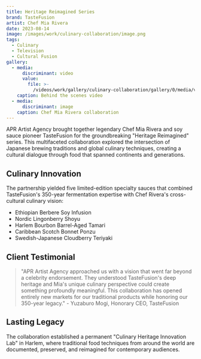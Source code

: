 ```yaml
---
title: Heritage Reimagined Series
brand: TasteFusion
artist: Chef Mia Rivera
date: 2023-08-14
image: /images/work/culinary-collaboration/image.png
tags:
  - Culinary
  - Television
  - Cultural Fusion
gallery:
  - media:
      discriminant: video
      value:
        file: >-
          /videos/work/gallery/culinary-collaboration/gallery/0/media/value/file.mp4
    caption: Behind the scenes video
  - media:
      discriminant: image
    caption: Chef Mia Rivera collaboration
---
```

APR Artist Agency brought together legendary Chef Mia Rivera and soy sauce pioneer TasteFusion for the groundbreaking "Heritage Reimagined" series. This multifaceted collaboration explored the intersection of Japanese brewing traditions and global culinary techniques, creating a cultural dialogue through food that spanned continents and generations.

## Culinary Innovation

The partnership yielded five limited-edition specialty sauces that combined TasteFusion's 350-year fermentation expertise with Chef Rivera's cross-cultural culinary vision:

* Ethiopian Berbere Soy Infusion
* Nordic Lingonberry Shoyu
* Harlem Bourbon Barrel-Aged Tamari
* Caribbean Scotch Bonnet Ponzu
* Swedish-Japanese Cloudberry Teriyaki

## Client Testimonial

> "APR Artist Agency approached us with a vision that went far beyond a celebrity endorsement. They understood TasteFusion's deep heritage and Mia's unique culinary perspective could create something profoundly meaningful. This collaboration has opened entirely new markets for our traditional products while honoring our 350-year legacy." - Yuzaburo Mogi, Honorary CEO, TasteFusion

## Lasting Legacy

The collaboration established a permanent "Culinary Heritage Innovation Lab" in Harlem, where traditional food techniques from around the world are documented, preserved, and reimagined for contemporary audiences.
